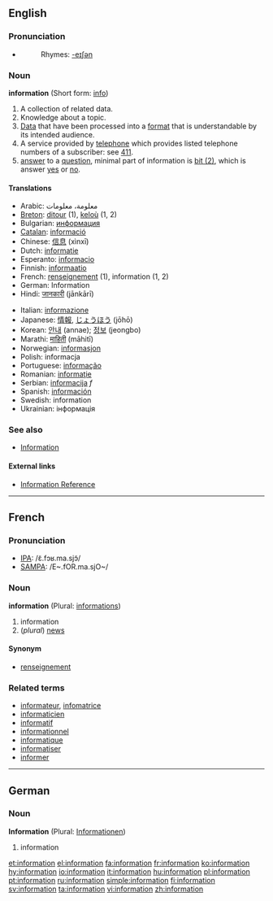 ==English==

{{rank|force|character|taking|466|information|seem|book|story}}

===Pronunciation===
*{{audio|en-us-information.ogg|Audio (US)}}
*:Rhymes: [[Rhymes:English:-eɪʃǝn|-eɪʃǝn]]

===Noun===
'''information''' {{uncountable}} (Short form: [[info]])

# A collection of related data.
# Knowledge about a topic.
# [[Data]] that have been processed into a [[format]] that is understandable by its intended audience.
# A service provided by [[telephone]] which provides listed telephone numbers of a subscriber: see [[411]].
# [[answer]] to a [[question]], minimal part of information is [[Bit#bit_.282.29|bit (2)]], which is answer [[yes]] or [[no]].

====Translations====
{{top}}
*Arabic: معلومة، معلومات
*[[Breton]]: [[ditour]] {{m}} (1), [[keloù]] {{m}} (1, 2)
*Bulgarian: [[информация]] {{f}}
*[[Catalan]]: [[informació]] {{f}}
*Chinese: [[信息]] (xìnxī)
*Dutch: [[informatie]] {{f}}
*Esperanto: [[informacio]]
*Finnish: [[informaatio]]
*French: [[renseignement]] {{m}} (1), information {{f}} (1, 2)
*German: Information {{f}}
*Hindi: [[जानकारी]] (jānkārī)
{{mid}}
*Italian: [[informazione]]
*Japanese: [[情報]], [[じょうほう]] (jōhō)
*Korean: [[안내]] (annae); [[정보]] (jeongbo)
*Marathi: [[माहिती]] (māhitī)
*Norwegian: [[informasjon]]
*Polish: informacja {{f}}
*Portuguese: [[informação]] {{f}}
*Romanian: [[informaţie]] {{f}}
*Serbian: [[informacija]] ''f''
*Spanish: [[información]] {{f}}
*Swedish: information {{c}}
*Ukrainian: інформація {{f}}
{{bottom}}

===See also===
*[[Information]]

====External links====
*[http://www.referencenter.com Information Reference]

----

==French==

===Pronunciation===
*[[w:IPA|IPA]]: /ɛ̃.fɔʁ.ma.sjɔ̃/
*[[w:SAMPA|SAMPA]]: /E~.fOR.ma.sjO~/

===Noun===
'''information''' {{f}} (Plural: [[informations]])

# information
# (''plural'') [[news]]

====Synonym====
*[[renseignement]]

===Related terms===
*[[informateur]], [[infomatrice]]
*[[informaticien]]
*[[informatif]]
*[[informationnel]]
*[[informatique]]
*[[informatiser]]
*[[informer]]

----
==German==
===Noun===
'''Information''' {{f}} (Plural: [[Informationen]])

# information

[[et:information]]
[[el:information]]
[[fa:information]]
[[fr:information]]
[[ko:information]]
[[hy:information]]
[[io:information]]
[[it:information]]
[[hu:information]]
[[pl:information]]
[[pt:information]]
[[ru:information]]
[[simple:information]]
[[fi:information]]
[[sv:information]]
[[ta:information]]
[[vi:information]]
[[zh:information]]